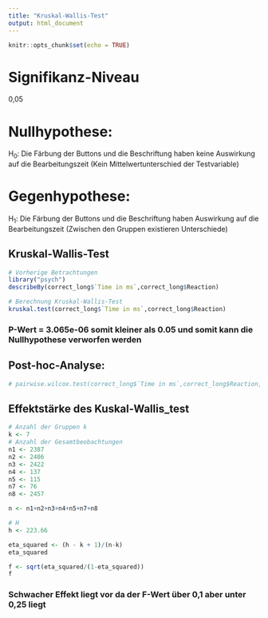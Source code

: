 ```yaml
---
title: "Kruskal-Wallis-Test"
output: html_document
---
```


```r
knitr::opts_chunk$set(echo = TRUE)
```
# Signifikanz-Niveau
0,05

# Nullhypothese:
H<sub>0</sub>: Die Färbung der Buttons und die Beschriftung haben keine Auswirkung auf die Bearbeitungszeit (Kein Mittelwertunterschied der Testvariable)

# Gegenhypothese:
H<sub>1</sub>: Die Färbung der Buttons und die Beschriftung haben Auswirkung auf die Bearbeitungszeit (Zwischen den Gruppen existieren Unterschiede)

## Kruskal-Wallis-Test 
```r
# Vorherige Betrachtungen
library("psych")
describeBy(correct_long$`Time in ms`,correct_long$Reaction)
```

```r
# Berechnung Kruskal-Wallis-Test
kruskal.test(correct_long$`Time in ms`,correct_long$Reaction)
```
### P-Wert = 3.065e-06 somit kleiner als 0.05 und somit kann die Nullhypothese verworfen werden

## Post-hoc-Analyse:
```r
# pairwise.wilcox.test(correct_long$`Time in ms`,correct_long$Reaction, p.adjust="bonferroni")

```

## Effektstärke des Kuskal-Wallis_test
```r
# Anzahl der Gruppen k
k <- 7
# Anzahl der Gesamtbeobachtungen
n1 <- 2387
n2 <- 2406
n3 <- 2422
n4 <- 137
n5 <- 115
n7 <- 76
n8 <- 2457

n <- n1+n2+n3+n4+n5+n7+n8

# H 
h <- 223.66

eta_squared <- (h - k + 1)/(n-k)
eta_squared

f <- sqrt(eta_squared/(1-eta_squared))
f
```
### Schwacher Effekt liegt vor da der F-Wert über 0,1 aber unter 0,25 liegt